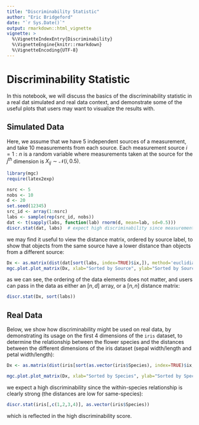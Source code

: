 ```yaml
---
title: "Discriminability Statistic"
author: "Eric Bridgeford"
date: "`r Sys.Date()`"
output: rmarkdown::html_vignette
vignette: >
  %\VignetteIndexEntry{Discriminability}
  %\VignetteEngine{knitr::rmarkdown}
  %\VignetteEncoding{UTF-8}
---
```


# Discriminability Statistic

In this notebook, we will discuss the basics of the discriminability statistic in a real dat simulated and real data context, and demonstrate some of the useful plots that users may want to visualize the results with.

## Simulated Data

Here, we assume that we have 5 independent sources of a measurement, and take 10 measurements from each source. Each measurement source $i = 1:n$ is a random variable where measurements taken at the source for the $j^{th}$ dimension is $X_{ij} \sim \mathcal{N}(i, 0.5)$.

```r
library(mgc)
require(latex2exp)

nsrc <- 5
nobs <- 10
d <- 20
set.seed(12345)
src_id <- array(1:nsrc)
labs <- sample(rep(src_id, nobs))
dat <- t(sapply(labs, function(lab) rnorm(d, mean=lab, sd=0.5)))
discr.stat(dat, labs)  # expect high discriminability since measurements taken at a source have the same mean and sd of only 0.5
```

we may find it useful to view the distance matrix, ordered by source label, to show that objects from the same source have a lower distance than objects from a different source:

```R
Dx <- as.matrix(dist(dat[sort(labs, index=TRUE)$ix,]), method='euclidian')
mgc.plot.plot_matrix(Dx, xlab="Sorted by Source", ylab="Sorted by Source", title="Distance Matrix for Simulated Data", legend.name="dist(x, y)")
```

as we can see, the ordering of the data elements does not matter, and users can pass in the data as either an $[n, d]$ array, or a $[n, n]$ distance matrix:

```r
discr.stat(Dx, sort(labs))
```
## Real Data

Below, we show how discriminability might be used on real data, by demonstrating its usage on the first $4$ dimensions of the `iris` dataset, to determine the relationship between the flower species and the distances between the different dimensions of the iris dataset (sepal width/length and petal width/length):

```r
Dx <- as.matrix(dist(iris[sort(as.vector(iris$Species), index=TRUE)$ix,c(1,2,3,4)]))

mgc.plot.plot_matrix(Dx, xlab="Sorted by Species", ylab="Sorted by Species", title="Distance Matrix for Iris Dataset", legend.name=TeX("$dist(x, y)$"))
```

we expect a high discriminability since the within-species relationship is clearly strong (the distances are low for same-species):

```r
discr.stat(iris[,c(1,2,3,4)], as.vector(iris$Species))
```

which is reflected in the high discriminability score.
